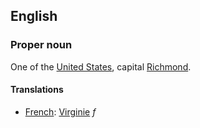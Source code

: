 ==English==

===Proper noun===

One of the [[United States]], capital [[Richmond]].

====Translations====

*[[French]]: [[Virginie]] ''f''